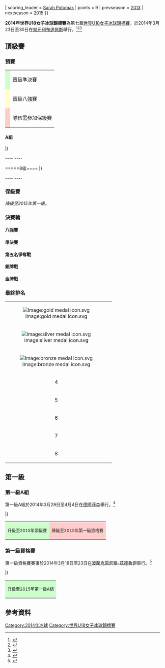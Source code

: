 {{Infobox International Ice Hockey Competition
| tourney_name = 世界U18女子冰球錦標賽
| year = 2014
| other_titles =
| image =
| size =
| caption =
| country = Hungary
| dates = 2014年3月23日至30日
| num_teams = 8
| venues = 2
| cities = 1
| winners_other = {{ihw18|CAN}}
| count = 4
| second_other = {{ihw18|USA}}
| third_other = {{ihw18|CZE}}
| fourth_other = {{ihw18|RUS}}
| games = 21
| goals = 106
| attendance = {{#expr: 125 + 245 + 96 + 115 + 132 + 202 + 1620 + 146 + 149 + 1115 + 142 + 1645 + 620 + 850 + 120 + 129 + 150 + 225 + 122 + 200 + 940}}
| scoring_leader = {{flagicon|CAN}} [[Sarah_Potomak|Sarah Potomak]]
| points = 9
| prevseason = [[2013年世界U18女子冰球錦標賽|2013]]
| nextseason = [[2015年世界U18女子冰球錦標賽|2015]]
}}

'''2014年世界U18女子冰球錦標賽'''為第七屆[[世界U18女子冰球錦標賽|世界U18女子冰球錦標賽]]，於2014年3月23日至30日在[[匈牙利|匈牙利]][[布達佩斯|布達佩斯]]舉行。<ref>{{citeweb|url=http://www.iihf.com/home-of-hockey/news/news-singleview/recap/7949.html|title=28 tournaments assigned|date=2013-05-17|work=[[IIHF|IIHF]].com|accessdate=2013-05-18|deadurl=yes|archiveurl=https://web.archive.org/web/20130921060917/http://www.iihf.com/home-of-hockey/news/news-singleview/recap/7949.html|archivedate=2013-09-21}}</ref><ref>{{citeweb|url=http://www.iihf.com/home-of-hockey/news/news-singleview/recap/7949.html|title=Hung(a)ry for more|date=2013-09-19|work=[[IIHF|IIHF]].com|accessdate=2013-09-19|deadurl=yes|archiveurl=https://web.archive.org/web/20130921060917/http://www.iihf.com/home-of-hockey/news/news-singleview/recap/7949.html|archivedate=2013-09-21}}</ref><ref>{{Cite web |url=http://www.iihf.com/competition/365/statistics.html |title=Top Division Statistics |accessdate=2014-06-04 |archive-date=2018-09-11 |archive-url=https://web.archive.org/web/20180911075431/http://www.iihf.com/competition/365/statistics.html |dead-url=no }}</ref>


==頂級賽==
===預賽===
{| class="wikitable"
|-
| style="background: #cfc;" |{{pxsp|19}}
|晉級準決賽
|-
| style="background: #ffc;" |
|晉級八強賽
|-
| style="background: #fcc;" |
|隊伍需參加保級賽
|}

====A組====
{{iht header}}
{{iht team|t={{ihw18|CAN}}|w=3 |ow=0 |ol=0 |l=0 |gf=19 |ga=1 |bc=#cfc}}
{{iht team|t={{ihw18|CZE}}|w=1 |ow=1 |ol=0 |l=1 |gf=7 |ga=9 |bc=#ffc}}
{{iht team|t={{ihw18|FIN}}|w=1 |ow=0 |ol=1 |l=1 |gf=7 |ga=13 |bc=#ffc}}
{{iht team|t={{ihw18|JPN}}|w=0 |ow=0 |ol=0 |l=3 |gf=4 |ga=14 |bc=#fcc}}
|}

{{hockeybox2
| bg = #eff
| date = 2014年3月23日
| time = 14:00
| team1 = '''{{ihw18-rt|CZE}}'''
| team2 = {{ihw18|FIN}}
| score = 4–3 <small>[[Shootout_(ice_hockey)#Shootout|GWS]]</small>
| periods = (2–2, 1–0, 0–1)<br>([[Overtime_(ice_hockey)|OT:]] 0–0)<br>([[Shootout_(ice_hockey)#Shootout|SO:]] 1–0) 
| reference = http://stats.iihf.com/Hydra/365/IHW365A01_74_5_0.pdf
| progression = 0–1<br>1–1<br>1–2<br>2–2<br>3–2<br>3–3<br>4-3
| goals1 = <br>A. Lédlová (V. Přibylová) - 13:23<br><br>B. Patočková (M. Walicová) (PP) - 15:20<br>K. Bukolská (D. Vopravilová) - 21:19<br><br>D. Lásková - 65:00
| goals2 = 02:38 - M. Nilsson<br><br>14:39 - E. Nuutinen (M. Nilsson, E. Savander)<br><br><br>47:43 - S. Säkkinen (E. Nuutinen) (PP)
| official = {{flagicon|SWE}} Gabriella Gran
| linesman = {{flagicon|SWE}} Veronica Johansson
| linesman2 = {{flagicon|DEN}} Malene Skovbakke
| attendance = 125
| stadium = Icecenter Rink 2, [[Budapest|Budapest]]
}}
{{hockeybox2
| date = 2014年3月23日
| time = 18:00
| team1 = '''{{ihw18-rt|CAN}}'''
| team2 = {{ihw18|JPN}}
| score = 7–1
| periods = (3–1, 2–0, 2–0) 
| reference = http://stats.iihf.com/Hydra/365/IHW365A04_74_3_0.pdf
| progression = 1–0<br>1–1<br>2–1<br>3–1<br>4–1<br>5–1<br>6-1<br>7-1
| goals1 = V. Bach (L. Wildfang, A. MacMillan) - 08:09<br><br>EA. Picard (S. Lalancette) - 12:54<br>S. Potomak (L. Wildfang) (PP) - 16:51<br>S. Cogan (S. Potomak, V. Bach) - 25:36<br>V. Bach (S. Potomak) (SH) - 36:16<br>R. Leslie (A. Mac., L. Wil.) (PP) - 40:29<br>H. Miller (K. Heffernan) (PP) - 42:50
| goals2 = <br>08:42 - S. Taka (C. Soda)
| official = {{flagicon|SVK}} Mária Zemiaková
| linesman = {{flagicon|AUT}} Bettina Angerer
| linesman2 = {{flagicon|FIN}} Jenni Heikkinen
| attendance = 245
| stadium = Icecenter Rink 1, Budapest
}}
----{{hockeybox2
| bg = #eff
| date = 2014年3月24日
| time = 14:00
| team1 = '''{{ihw18-rt|CZE}}'''
| team2 = {{ihw18|JPN}}
| score = 3–1
| periods = (2–1, 1–0, 0–0) 
| reference = http://stats.iihf.com/Hydra/365/IHW365A05_74_3_0.pdf
| progression = 1–0<br>1–1<br>2–1<br>3–1
| goals1 = V. Přibylová (D. Lásková) - 02:47<br><br>D. Lásková - 18:18<br>T. Vanišová (A. Tejralová) - 21:13
| goals2 = <br>18:09 - S. Taka (C. Soda) (PP)
| official = {{flagicon|USA}} Katie Guay
| linesman = {{flagicon|SVK}} Jana Habánová
| linesman2 = {{flagicon|EST}} Kaire Leet
| attendance = 96
| stadium = Icecenter Rink 2, Budapest
}}
{{hockeybox2
| date = 2014年3月24日
| time = 15:00
| team1 = {{ihw18-rt|FIN}}
| team2 = '''{{ihw18|CAN}}'''
| score = 0–7
| periods = (0–2, 0–5, 0–0) 
| reference = http://stats.iihf.com/Hydra/365/IHW365A06_74_3_0.pdf
| progression = 0–1<br>0–2<br>0–3<br>0–4<br>0–5<br>0–6<br>0–7
| goals1 = 
| goals2 = 05:03 - S. Potomak (PP)<br>10:53 - S. Lalancette (S. Fieseler, EA. Picard)<br>26:44 - EA. Picard<br>35:08 - V. Bach (S. Potomak)<br>37:18 - J. Healey (B. Wilson-Bennett)<br>38:00 - R. Leslie (S. Potomak)<br>39:44 - A. Labelle (J. Healey)
| official = {{flagicon|CZE}} Drahomíra Fialová
| linesman = {{flagicon|USA}} Kate Connolly
| linesman2 = {{flagicon|NOR}} Anna Nygård
| attendance = 115
| stadium = Icecenter Rink 1, Budapest
}}
----{{hockeybox2
| bg = #eff
| date = 2014年3月26日
| time = 14:00
| team1 = {{ihw18-rt|JPN}}
| team2 = '''{{ihw18|FIN}}'''
| score = 2–4
| periods = (0-1, 0-1, 2-2)
| reference = http://stats.iihf.com/Hydra/365/IHW365A09_74_3_0.pdf
| progression = 0–1<br>0–2<br>1–2<br>2–2<br>2–3<br>2–4
| goals1 = <br><br>R. Ukita (C. Tomita) - 40:41<br>R. Ukita (C. Miyazaki, H. Toko) - 45:40
| goals2 = 00:37 - E. Rakkolainen (R. Savo., E. Sava.)<br>22:52 - S. Käyhkö (A. Kaitala, N. Salomäki)<br><br><br>52:39 - E. Rakkolainen (M. Nilsson, E. Nuutinen)<br>59:15 - M. Nilsson (E. Nuutinen)
| official = {{flagicon|CAN}} Meghan Mallette
| linesman = {{flagicon|SVK}} Jana Habánová
| linesman2 = {{flagicon|CAN}} Jennifer McMahon
| attendance = 132
| stadium = Icecenter Rink 2, Budapest
}}
{{hockeybox2
| date = 2014年3月26日
| time = 15:00
| team1 = '''{{ihw18-rt|CAN}}'''
| team2 = {{ihw18|CZE}}
| score = 5–0
| periods = (0-0, 2-0, 3-0)
| reference = http://stats.iihf.com/Hydra/365/IHW365A10_74_4_0.pdf
| progression = 1–0<br>2–0<br>3–0<br>4–0<br>5–0
| goals1 = V. Bach (B. Wil., S. Lal.) - 31:42<br>L. Wildfang (R. Leslie, H. Miller) - 32:45<br>EA. Picard (S. Lalancette) - 44:05<br>S. Potomak (V. Bach, R. Leslie) (PP) - 48:16<br>L. Wildfang (A. MacMillan, A. Labelle) - 57:05
| goals2 = 
| official = {{flagicon|GER}} Ramona Weiss
| linesman = {{flagicon|SWE}} Veronica Johansson
| linesman2 = {{flagicon|EST}} Kaire Leet
| attendance = 202
| stadium = Icecenter Rink 1, Budapest
}}

=====B組====
{{iht header}}
{{iht team|t={{ihw18|USA}}|w=3 |ow=0 |ol=0 |l=0 |gf=20 |ga=1 |bc=#cfc}}
{{iht team|t={{ihw18|RUS}}|w=2 |ow=0 |ol=0 |l=1 |gf=9 |ga=8 |bc=#ffc}}
{{iht team|t={{ihw18|SWE}}|w=1 |ow=0 |ol=0 |l=2 |gf=6 |ga=13 |bc=#ffc}}
{{iht team|t={{ihw18|HUN}}|w=0 |ow=0 |ol=0 |l=3 |gf=2 |ga=15 |bc=#fcc}}
|}

{{hockeybox2
| bg = #eff
| date = 2014年3月23日
| time = 14:30
| team1 = '''{{ihw18-rt|SWE}}'''
| team2 = {{ihw18|HUN}}
| score = 5–1
| periods = (1–0, 2–0, 2–1)
| reference = http://stats.iihf.com/Hydra/365/IHW365B02_74_3_0.pdf
| progression = 1–0<br>2–0<br>3–0<br>4–0<br>4–1<br>5–1
| goals1 = D. Husak Asp (J. Adolfsson) (PP) - 02:39<br>F. Gradin (A. Bäckebo, V. Samuelsson) - 27:47<br>D. Husak Asp (J. Ado., E. Str.) (PP) - 36:15<br>M. Vernblom (S. Hjalmarsson, T. Svensson) - 48:24<br><br>A. Helgostam (E. Benn, A. Södergren) - 57:20
| goals2 = <br><br><br><br>51:12 - D. Medgyes (B. Németh)
| official = {{flagicon|CAN}} Meghan Mallette
| linesman = {{flagicon|USA}} Kate Connolly
| linesman2 = {{flagicon|EST}} Kaire Leet
| attendance = 1,620
| stadium = Icecenter Rink 1, [[Budapest|Budapest]]
}}
{{hockeybox2
| date = 2014年3月23日
| time = 17:30
| team1 = '''{{ihw18-rt|USA}}'''
| team2 = {{ihw18|RUS}}
| score = 6–1
| periods = (2–0, 3–0, 1–1)
| reference = http://stats.iihf.com/Hydra/365/IHW365B03_74_5_0.pdf 
| progression = 1–0<br>2–0<br>3–0<br>4–0<br>5–0<br>6–0<br>6–1
| goals1 = M. Rodgers (G. Bizal) - 06:55<br>T. Williamson (M. Keller, R. Gilmore) - 12:18<br>B. Wellhausen (J. Dunne, M. Rolfes) - 29:38<br>T. Cianfarano (A. Laing, G. Zarzecki) - 32:01<br>S. Skarzynski (B. Aheb, M. Samoskevich) - 33:18<br>M. Rodgers (B. Wellhausen, A. Roque) - 42:24
| goals2 = <br><br><br><br><br><br>53:42 - A. Shokhina (D. Tereshkina)
| official = {{flagicon|GER}} Ramona Weiss
| linesman = {{flagicon|CAN}} Jennifer McMahon
| linesman2 = {{flagicon|NOR}} Anna Nygård
| attendance = 146
| stadium = Icecenter Rink 2, Budapest
}}
----{{hockeybox2
| bg = #eff
| date = 2014年3月24日
| time = 17:30
| team1 = {{ihw18-rt|SWE}}
| team2 = '''{{ihw18|RUS}}'''
| score = 1–5
| periods = (1-1, 0-2, 0-2)
| reference = http://stats.iihf.com/Hydra/365/IHW365B07_74_3_0.pdf
| progression = 1–0<br>1–1<br>1–2<br>1–3<br>1–4<br>1–5
| goals1 = D. Husak Asp (H. Olsson) (PP) - 09:06
| goals2 = <br>11:29 - A. Shokhina (A. Shtaryova) (PP)<br>28:27 - E. Kadirova (K. Verkhovtseva)<br>33:35 - A. Chistyakova (M. Balatova) (PP2)<br>44:19 - A. Shokhina (D. Tereshkina) (PP)<br>49:03 - A. Shtaryova (PS)
| official = {{flagicon|SVK}} Mária Zemiaková
| linesman = {{flagicon|FIN}} Jenni Heikkinen
| linesman2 = {{flagicon|DEN}} Malene Skovbakke
| attendance = 149
| stadium = Icecenter Rink 2, Budapest
}}
{{hockeybox2
| date = 2014年3月24日
| time = 18:30
| team1 = {{ihw18-rt|HUN}}
| team2 = '''{{ihw18|USA}}'''
| score = 0–7
| periods = (0-3, 0-2, 0-2)
| reference = http://stats.iihf.com/Hydra/365/IHW365B08_74_4_0.pdf
| progression = 0–1<br>0–2<br>0–3<br>0–4<br>0–5<br>0–6<br>0–7
| goals1 = 
| goals2 = 01:25 - T. Cianfarano (A. Laing)<br>14:50 - A. Roque (M. Rodgers)<br>16:45 - R. Gilmore (T. Williamson)<br>31:47 - V. Sullivan (G. Bizal)<br>35:41 - M. Keller (T. Williamson, S. Baldwin) (PP)<br>57:31 - T. Cianfarano (A. Laing, M. Kent)<br>59:57 - T. Williamson (C. Lonergan, R. Gilmore)
| official = {{flagicon|SWE}} Gabriella Gran
| linesman = {{flagicon|SWE}} Veronica Johansson
| linesman2 = {{flagicon|CAN}} Jennifer McMahon
| attendance = 1,115
| stadium = Icecenter Rink 1, Budapest
}}
----{{hockeybox2
| bg = #eff
| date = 2014年3月26日
| time = 17:30
| team1 = '''{{ihw18-rt|USA}}'''
| team2 = {{ihw18|SWE}}
| score = 7–0
| periods = (1-0, 4-0, 2-0)
| reference = http://stats.iihf.com/Hydra/365/IHW365B11_74_3_0.pdf
| progression = 1–0<br>2–0<br>3–0<br>4–0<br>5–0<br>6–0<br>7–0
| goals1 = T. Cianfarano (M. Samoskevich) - 15:17<br>M. Rodgers (S. Baldwin, B. Wellhausen) - 21:59<br>A. Laing (M. Rolfes) - 34:47<br>S. Skarzynski (B. Aheb) - 37:07<br>T. Cianfarano (J. Dunne, M. Rolfes) - 37:37<br>A. Laing (M. Keller) - 51:12<br>T. Cianfarano (A. Roque) - 59:43
| goals2 = 
| official = {{flagicon|CZE}} Drahomíra Fialová
| linesman = {{flagicon|AUT}} Bettina Angerer
| linesman2 = {{flagicon|DEN}} Malene Skovbakke
| attendance = 142
| stadium = Icecenter Rink 2, Budapest
}}
{{hockeybox2
| date = 2014年3月26日
| time = 18:30
| team1 = '''{{ihw18-rt|RUS}}'''
| team2 = {{ihw18|HUN}}
| score = 3–1
| periods = (1-1, 2-0, 0-0)
| reference = http://stats.iihf.com/Hydra/365/IHW365B12_74_3_0.pdf
| progression = 0–1<br>1–1<br>2–1<br>3–1
| goals1 = <br>M. Bodrikova (F. Kadirova) - 07:28<br>N. Pirogova (A. Shtaryova) - 27:11<br>A. Shokhina (A. Shtaryova) (PP) - 30:54
| goals2 = 02:28 - T. Horváth (R. Ungár)
| official = {{flagicon|USA}} Katie Guay
| linesman = {{flagicon|FIN}} Jenni Heikkinen
| linesman2 = {{flagicon|NOR}} Anna Nygård
| attendance = 1,645
| stadium = Icecenter Rink 1, Budapest
}}

===保級賽===

{{Hockeybox2
| date = 3月27日
| time = 18:30
| team1 = '''{{ihw18-rt|JPN}}'''
| team2 = {{ihw18|HUN}}
| score = 4 – 3
| periods = (1-0, 3-2, 0-1)
| reference = http://stats.iihf.com/Hydra/365/IHW365515_74_3_0.pdf
| goals1 = 
| goals2 = 
| attendance = 620
| stadium = Icecenter Rink 1, Budapest
}}
{{Hockeybox2
| bg = #eff
| date = 3月29日
| time = 15:00
| team1 = {{ihw18-rt|HUN}}
| team2 = '''{{ihw18|JPN}}'''
| score = 0 – 6
| periods = (0-1, 0-1, 0-4)
| reference = http://stats.iihf.com/Hydra/365/IHW365517_74_3_0.pdf
| goals1 = 
| goals2 = 
| attendance = 850
| stadium = Icecenter Rink 1, Budapest
}}

''{{ihw18|HUN}}降級至2015年第一級。''

===決賽輪===
{{6TeamBracket-with 3rd
| RD1=八強賽
| RD2=準決賽
| RD3=決賽
| group1= 
| group2= 
| RD1-seed1=B2
| RD1-team1='''{{ihw18|RUS}}'''
| RD1-score1='''3'''
| RD1-seed2=A3
| RD1-team2={{ihw18|FIN}}
| RD1-score2=1
| RD1-seed3=A2
| RD1-team3='''{{ihw18|CZE}}'''
| RD1-score3='''3'''
| RD1-seed4=B3
| RD1-team4={{ihw18|SWE}}
| RD1-score4=0
| RD2-seed1=A1
| RD2-team1='''{{ihw18|CAN}}'''
| RD2-score1='''1'''
| RD2-seed2=B2
| RD2-team2={{ihw18|RUS}}
| RD2-score2=0
| RD2-seed3=B1
| RD2-team3='''{{ihw18|USA}}'''
| RD2-score3='''3'''
| RD2-seed4=A2
| RD2-team4={{ihw18|CZE}}
| RD2-score4=1
| RD3-seed1=A1
| RD3-team1='''{{ihw18|CAN}}'''
| RD3-score1='''5'''
| RD3-seed2=B1
| RD3-team2={{ihw18|USA}}
| RD3-score2=1
| RD3-seed3=B2
| RD3-team3={{ihw18|RUS}}
| RD3-score3=0
| RD3-seed4=A2
| RD3-team4='''{{ihw18|CZE}}'''
| RD3-score4='''1'''
}}

====八強賽====
{{Hockeybox2
| bg = #eff
| date = 2014年3月27日
| time = 15:00
| team1 = '''{{ihw18-rt|RUS}}'''
| team2 = {{ihw18|FIN}}
| score = 3 – 1
| periods = (0-1, 1-0, 2-0)
| goals1 = 
| goals2 = 
| reference = http://stats.iihf.com/Hydra/365/IHW365313_74_3_0.pdf
| attendance = 120
| stadium = Icecenter Rink 1, [[Budapest|Budapest]]
}}
{{Hockeybox2
| date = 2014年3月27日
| time = 17:30
| team1 = '''{{ihw18-rt|CZE}}'''
| team2 = {{ihw18|SWE}}
| score = 3 – 0
| periods = (2-0, 0-0, 1-0)
| goals1 = 
| goals2 = 
| reference = http://stats.iihf.com/Hydra/365/IHW365314_74_3_0.pdf
| attendance = 129
| stadium = Icecenter Rink 2, Budapest
}}

====準決賽====
{{Hockeybox2
| bg = #eff
| date = 2014年3月29日
| time = 14:00
| team1 = '''{{ihw18-rt|CAN}}'''
| team2 = {{ihw18|RUS}}
| score = 1 – 0
| periods = (0-0, 0-0, 0-0)<br>([[Overtime_(ice_hockey)|OT:]] 1-0)
| goals1 = 
| goals2 = 
| reference = http://stats.iihf.com/Hydra/365/IHW365216_74_5_0.pdf
| attendance = 150
| stadium = Icecenter Rink 2, Budapest
}}
{{Hockeybox2
| date = 2014年3月29日
| time = 18:30
| team1 = '''{{ihw18-rt|USA}}'''
| team2 = {{ihw18|CZE}}
| score = 3 – 1
| periods = (1-0, 0-1, 2-0)
| goals1 = 
| goals2 = 
| reference = http://stats.iihf.com/Hydra/365/IHW365219_74_4_0.pdf
| attendance = 225
| stadium = Icecenter Rink 1, Budapest
}}

====第五名爭奪戰====
{{Hockeybox2
| bg = #eff
| date = 2014年3月29日
| time = 17:30
| team1 = {{ihw18-rt|SWE}}
| team2 = '''{{ihw18|FIN}}'''
| score = 2 – 3
| periods = (0-0, 1-1, 1-1)<br>([[Overtime_(ice_hockey)|OT:]] 0-1)
| goals1 = 
| goals2 = 
| reference = http://stats.iihf.com/Hydra/365/IHW365118_74_4_0.pdf
| attendance = 122
| stadium = Icecenter Rink 2, Budapest
}}

====銅牌戰====
{{Hockeybox2
| bg = #FFDAB9
| date = 2014年3月30日
| time = 15:00
| team1 = {{ihw18-rt|RUS}}
| team2 = '''{{ihw18|CZE}}'''
| score = 0 – 1
| periods = (0-0, 0-1, 0-0)
| goals1 = 
| goals2 = 
| reference = http://stats.iihf.com/Hydra/365/IHW365121_74_3_0.pdf
| attendance = 200
| stadium = Icecenter Rink 1, Budapest
}}

====金牌戰====
{{Hockeybox2
| bg = #F7F6A8
| date = 2014年3月30日
| time = 18:30
| team1 = {{ihw18-rt|USA}}
| team2 = '''{{ihw18|CAN}}'''
| score = 1 – 5
| periods = (0-0, 0-3, 1-2)
| goals1 = 
| goals2 = 
| reference = http://stats.iihf.com/Hydra/365/IHW365122_74_3_0.pdf
| attendance = 940
| stadium = Icecenter Rink 1, Budapest
}}

===最終排名===
{{col-begin}}
{{col-3}}
{| class="wikitable" style="width:200px;"
|- style="background:gold;"
| align=center|[[Image:gold_medal_icon.svg|Image:gold medal icon.svg]]|| {{ihw18|CAN}}
|- style="background:silver;"
| align=center|[[Image:silver_medal_icon.svg|Image:silver medal icon.svg]]|| {{ihw18|USA}}
|- style="background:peru;"
| align=center|[[Image:bronze_medal_icon.svg|Image:bronze medal icon.svg]]|| {{ihw18|CZE}}
|-
| align=center|4|| {{ihw18|RUS}}
|-
| align=center|5|| {{ihw18|FIN}}
|- 
| align=center|6|| {{ihw18|SWE}}
|-
| align=center|7|| {{ihw18|JPN}}
|- style="background:#fcc;"
| align=center|8|| {{ihw18|HUN}}
|}
{{col-3}}
{{winners|ihw18|2014年世界U18女子冰球錦標賽冠軍|CAN|四}}
{{col-3}}
{{col-end}}

==第一級==
{{Main|2014年世界U18女子冰球錦標賽第一級}}

===第一級A組===
第一級A組於2014年3月29日至4月4日在[[德國|德國]][[菲森|菲森]]舉行。<ref>{{Cite web |url=http://www.iihf.com/competition/366/statistics.html |title=Division I Statistics |accessdate=2014-06-04 |archive-date=2018-08-04 |archive-url=https://web.archive.org/web/20180804175436/http://www.iihf.com/competition/366/statistics.html |dead-url=no }}</ref>

{{iht header}}
{{iht team|t={{ihw18|SUI}}|w=4 |ow=0 |ol=1 |l=0 |gf=19 |ga=4 |bc=#cfc}}
{{iht team|t={{ihw18|FRA}}|w=3 |ow=1 |ol=0 |l=1 |gf=16 |ga=10 }}
{{iht team|t={{ihw18|GER}}|w=3 |ow=1 |ol=0 |l=1 |gf=20 |ga=8 }}
{{iht team|t={{ihw18|NOR}}|w=2 |ow=0 |ol=0 |l=3 |gf=11 |ga=14 }}
{{iht team|t={{ihw18|SVK}}|w=1 |ow=0 |ol=1 |l=3 |gf=7 |ga=10 }}
{{iht team|t={{ihw18|GBR}}|w=0 |ow=0 |ol=0 |l=5 |gf=4 |ga=31 |bc=#fcc}}
|}

{|class="wikitable"
|-
|style="background:#cfc;"|<small>升級至2015年頂級賽</small>
|style="background:#fcc;"|<small>降級至2015年第一級資格賽</small>
|}

===第一級資格賽===
第一級資格賽賽事於2014年3月18日至23日在[[波蘭|波蘭]][[克雷尼察-茲德魯伊|克雷尼察-茲德魯伊]]舉行。<ref>{{Cite web |url=http://www.iihf.com/competition/367/statistics.html |title=Division I Qualification Statistics |accessdate=2014-06-04 |archive-date=2018-08-04 |archive-url=https://web.archive.org/web/20180804175227/http://www.iihf.com/competition/367/statistics.html |dead-url=no }}</ref>

{{iht header}}
{{iht team|t={{ihw18|AUT}}|w=4 |ow=0 |ol=0 |l=0 |gf=21 |ga=3 |bc=#cfc}}
{{iht team|t={{ihw18|POL}}|w=2 |ow=1 |ol=0 |l=1 |gf=13 |ga=8 }}
{{iht team|t={{ihw18|CHN}}|w=1 |ow=1 |ol=0 |l=2 |gf=11 |ga=15 }}
{{iht team|t={{ihw18|ITA}}|w=0 |ow=1 |ol=1 |l=2 |gf=5 |ga=12 }}
{{iht team|t={{ihw18|KAZ}}|w=0 |ow=0 |ol=2 |l=2 |gf=5 |ga=17 }}
|}

{|class="wikitable"
|-
|style="background:#cfc;"|<small>升級至2015年第一級A組</small>
|}

==參考資料==
{{reflist}}

{{世界U18女子冰球錦標賽}}


[[Category:2014年冰球|Category:2014年冰球]]
[[Category:世界U18女子冰球錦標賽|Category:世界U18女子冰球錦標賽]]